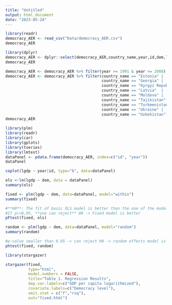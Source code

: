 ```yaml
---
title: "Untitled"
output: html_document
date: "2023-05-24"
---
```


```r
library(readr)
democracy_AER <- read_csv("Data/democracy_AER.csv")
democracy_AER
```
```r
library(dplyr)
democracy_AER <- dplyr::select(democracy_AER,country_name,year,id,dem,lgdp)
democracy_AER
```
```r
democracy_AER <- democracy_AER %>% filter(year >= 1991 & year <= 2008)
democracy_AER <- democracy_AER %>% filter(country_name == "Estonia" | 
                                          country_name == "Georgia" | 
                                          country_name == "Kyrgyz Republic" |
                                          country_name == "Latvia"  |
                                          country_name == "Moldova" | 
                                          country_name == "Tajikistan" | 
                                          country_name == "Turkmenistan"  | 
                                          country_name == "Ukraine" | 
                                          country_name == "Uzbekistan")
democracy_AER
```
```r
library(plm) 
library(readr)
library(car)     
library(gplots) 
library(tseries)   
library(lmtest)  
dataPanel <- pdata.frame(democracy_AER, index=c("id", "year"))
dataPanel
```
```r
coplot(lgdp ~ year|id, type="b", data=dataPanel)
```
```r
ols <-lm(lgdp ~ dem, data = dataPanel)
summary(ols)
```
```r
fixed <- plm(lgdp ~ dem, data=dataPanel, model="within")
summary(fixed)
```
```r
#**H0**: The fit of basic OLS model is better than the one of the model with country-fixed effects.
#If p\<0.05, **one can reject** H0 -> Fixed model is better
pFtest(fixed, ols)
```
```r
random <- plm(lgdp ~ dem, data=dataPanel, model="random")
summary(random)
```
```r
#p-value smaller than 0.05 -> can reject H0 -> random effects model is worse than the fixed effects model
phtest(fixed, random)
```
```r
library(stargazer)

stargazer(fixed, 
          type="html",
          model.numbers = FALSE,
          title="Table 1. Regression Results",
          dep.var.labels=c("GDP per capita logarithmized"), 
          covariate.labels=c("Democracy level"),
          omit.stat = c("f","rsq"),
          out="fixed.html") 
```

